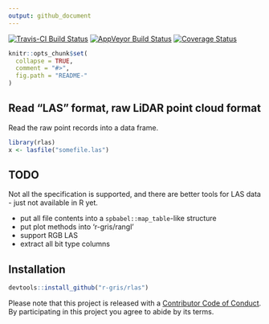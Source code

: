 ```yaml
---
output: github_document
---
```


<!-- README.md is generated from README.Rmd. Please edit that file -->
[![Travis-CI Build Status](https://travis-ci.org/r-gris/rlas.svg?branch=master)](https://travis-ci.org/r-gris/rlas)
[![AppVeyor Build Status](https://ci.appveyor.com/api/projects/status/github/r-gris/rlas?branch=master&svg=true)](https://ci.appveyor.com/project/r-gris/rlas)
[![Coverage Status](https://img.shields.io/codecov/c/github/r-gris/rlas/master.svg)](https://codecov.io/github/r-gris/rlas?branch=master)

  
```r
knitr::opts_chunk$set(
  collapse = TRUE,
  comment = "#>",
  fig.path = "README-"
)
```

## Read "LAS" format, raw LiDAR point cloud format

Read the raw point records into a data frame. 


```r
library(rlas)
x <- lasfile("somefile.las")


```

## TODO 

Not all the specification is supported, and there are better tools for LAS data - just not available in R yet. 

* put all file contents into a `spbabel::map_table`-like structure
* put plot methods into 'r-gris/rangl'
* support RGB LAS
* extract all bit type columns




## Installation

```r
devtools::install_github("r-gris/rlas")
```



Please note that this project is released with a [Contributor Code of Conduct](CONDUCT.md). By participating in this project you agree to abide by its terms. 